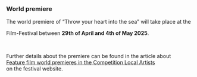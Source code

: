 ### World premiere

The world premiere of “Throw your heart into the sea” will take place at the

<CrossingEuropeLink />

Film-Festival between **29th of April and 4th of May 2025**.

<br />

Further details about the premiere can be found in the article about \
[Feature film world premieres in the Competition Local Artists](https://www.crossingeurope.at/news/langfilm-weltpremieren_in_der_competition_local_artists) \
on the festival website.
